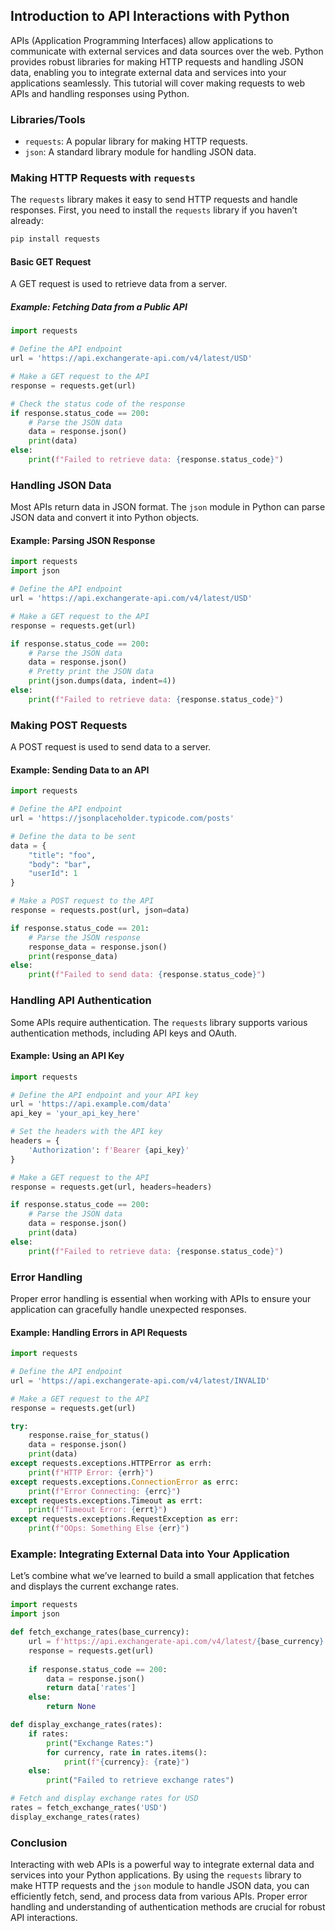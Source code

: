 ## Introduction to API Interactions with Python

APIs (Application Programming Interfaces) allow applications to communicate with external services and data sources over the web. Python provides robust libraries for making HTTP requests and handling JSON data, enabling you to integrate external data and services into your applications seamlessly. This tutorial will cover making requests to web APIs and handling responses using Python.

### Libraries/Tools

- `requests`: A popular library for making HTTP requests.
- `json`: A standard library module for handling JSON data.

### Making HTTP Requests with `requests`

The `requests` library makes it easy to send HTTP requests and handle responses. First, you need to install the `requests` library if you haven't already:

```bash
pip install requests
```

#### Basic GET Request

A GET request is used to retrieve data from a server.

##### Example: Fetching Data from a Public API

```python
import requests

# Define the API endpoint
url = 'https://api.exchangerate-api.com/v4/latest/USD'

# Make a GET request to the API
response = requests.get(url)

# Check the status code of the response
if response.status_code == 200:
    # Parse the JSON data
    data = response.json()
    print(data)
else:
    print(f"Failed to retrieve data: {response.status_code}")
```

### Handling JSON Data

Most APIs return data in JSON format. The `json` module in Python can parse JSON data and convert it into Python objects.

#### Example: Parsing JSON Response

```python
import requests
import json

# Define the API endpoint
url = 'https://api.exchangerate-api.com/v4/latest/USD'

# Make a GET request to the API
response = requests.get(url)

if response.status_code == 200:
    # Parse the JSON data
    data = response.json()
    # Pretty print the JSON data
    print(json.dumps(data, indent=4))
else:
    print(f"Failed to retrieve data: {response.status_code}")
```

### Making POST Requests

A POST request is used to send data to a server.

#### Example: Sending Data to an API

```python
import requests

# Define the API endpoint
url = 'https://jsonplaceholder.typicode.com/posts'

# Define the data to be sent
data = {
    "title": "foo",
    "body": "bar",
    "userId": 1
}

# Make a POST request to the API
response = requests.post(url, json=data)

if response.status_code == 201:
    # Parse the JSON response
    response_data = response.json()
    print(response_data)
else:
    print(f"Failed to send data: {response.status_code}")
```

### Handling API Authentication

Some APIs require authentication. The `requests` library supports various authentication methods, including API keys and OAuth.

#### Example: Using an API Key

```python
import requests

# Define the API endpoint and your API key
url = 'https://api.example.com/data'
api_key = 'your_api_key_here'

# Set the headers with the API key
headers = {
    'Authorization': f'Bearer {api_key}'
}

# Make a GET request to the API
response = requests.get(url, headers=headers)

if response.status_code == 200:
    # Parse the JSON data
    data = response.json()
    print(data)
else:
    print(f"Failed to retrieve data: {response.status_code}")
```

### Error Handling

Proper error handling is essential when working with APIs to ensure your application can gracefully handle unexpected responses.

#### Example: Handling Errors in API Requests

```python
import requests

# Define the API endpoint
url = 'https://api.exchangerate-api.com/v4/latest/INVALID'

# Make a GET request to the API
response = requests.get(url)

try:
    response.raise_for_status()
    data = response.json()
    print(data)
except requests.exceptions.HTTPError as errh:
    print(f"HTTP Error: {errh}")
except requests.exceptions.ConnectionError as errc:
    print(f"Error Connecting: {errc}")
except requests.exceptions.Timeout as errt:
    print(f"Timeout Error: {errt}")
except requests.exceptions.RequestException as err:
    print(f"OOps: Something Else {err}")
```

### Example: Integrating External Data into Your Application

Let's combine what we've learned to build a small application that fetches and displays the current exchange rates.

```python
import requests
import json

def fetch_exchange_rates(base_currency):
    url = f'https://api.exchangerate-api.com/v4/latest/{base_currency}'
    response = requests.get(url)
    
    if response.status_code == 200:
        data = response.json()
        return data['rates']
    else:
        return None

def display_exchange_rates(rates):
    if rates:
        print("Exchange Rates:")
        for currency, rate in rates.items():
            print(f"{currency}: {rate}")
    else:
        print("Failed to retrieve exchange rates")

# Fetch and display exchange rates for USD
rates = fetch_exchange_rates('USD')
display_exchange_rates(rates)
```

### Conclusion

Interacting with web APIs is a powerful way to integrate external data and services into your Python applications. By using the `requests` library to make HTTP requests and the `json` module to handle JSON data, you can efficiently fetch, send, and process data from various APIs. Proper error handling and understanding of authentication methods are crucial for robust API interactions.
